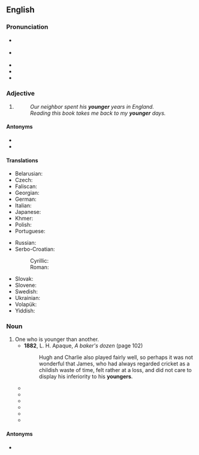 ==English==

===Pronunciation===
* {{a|GA}} {{IPA|en|/ˈjʌŋɡɚ/}}
* {{a|RP}} {{IPA|en|/ˈjʌŋɡə/}}
* {{audio|en|en-us-younger.ogg|Audio (US)}}
* {{rhymes|en|ʌŋɡə(ɹ)}}
* {{hyphenation|en|young|er}}

===Adjective===
{{head|en|comparative adjective}}

# {{en-comparative of|young}}
#: ''Our neighbor spent his '''younger''' years in England.''
#: ''Reading this book takes me back to my '''younger''' days.''

====Antonyms====
* {{l|en|elder}}
* {{l|en|older}}

====Translations====
{{trans-top|in an earlier period of life}}
* Belarusian: {{t|be|мало́дшы}}
* Czech: {{t+|cs|mladší}}
* Faliscan: {{t|xfa|mino|sc=Ital}}
* Georgian: {{t|ka|უმცროსი|sc=Geor}}
* German: {{t+|de|jünger}}
* Italian: {{t+|it|minore}}
* Japanese: {{t|ja|[[年下]]の|tr=とししたの, toshishita no}}
* Khmer: {{t|km|ក្មេងជាង|tr=kmeeng jieng|sc=Khmr}}
* Polish: {{t|pl|młodszy}}
* Portuguese: {{t|pt|[[mais]] [[jovem]]}}
{{trans-mid}}
* Russian: {{t+|ru|мла́дший}}
* Serbo-Croatian:
*: Cyrillic: {{t|sh|млађи}}
*: Roman: {{t+|sh|mlađi}}
* Slovak: {{t|sk|mladší}}
* Slovene: {{t+|sl|mlajši}}
* Swedish: {{t+|sv|yngre}}
* Ukrainian: {{t|uk|моло́дший}}
* Volapük: {{t|vo|yunikum}}
* Yiddish: {{t|yi|ייִנגער|sc=Hebr}}
{{trans-bottom}}

===Noun===
{{en-noun}}

# One who is younger than another.
#* '''1882''', L. H. Apaque, ''A baker's dozen'' (page 102)
#*: Hugh and Charlie also played fairly well, so perhaps it was not wonderful that James, who had always regarded cricket as a childish waste of time, felt rather at a loss, and did not care to display his inferiority to his '''youngers'''.
#* {{quote-book|en|title=Teaching of Social Science Material in the Elementary School| page=3| author=Robert S. Fox, ‎{{w|Ronald Lippitt}}, ‎John E. Lohman| year=1964| passage='''Youngers''' did not like olders to be mean and bossy.}}
#* {{quote-book|en|title=Language use in Himachal Pradesh| author=Hans Raj Dua| year-1980| page=249| passage=First, the use of Hindi is more among the males than among the females irrespective of the interaction with elders, equals or '''youngers'''.}}
#* {{quote-book|en|title=Changing Indian Society And Status Of Aged| author=M. G. Husain| year=1997| page=162| passage=A section of semi-structured interview schedule was also included in the research in order to test if '''youngers''' face any problem with elders staying with them.}}
#* {{quote-book|en|title=Panorama of Indian education| page=61| author=Janardan Prasad| year=2008| passage=So, it is necessary to educate our '''youngers''' about economy and,{{sic}} school and college education can do this easily.}}
#* {{quote-book|en|title=Congregational Connections: Uniting Six Generations in the Church| author=Carroll Anne Sheppard, Nancy Burton Dilliplane| page=49| year=2011| passage=There are the usual tensions between elders and middles, and between middles and '''youngers'''.}}
#* {{quote-book|en|title=Street Casino: Survival in violent street gangs| author=Simon Harding| year=2014| passage=Half of them '''youngers''' didn't know how much these Brixton olders are affiliated with these Peckham olders}}

====Antonyms====
* {{l|en|elder}}